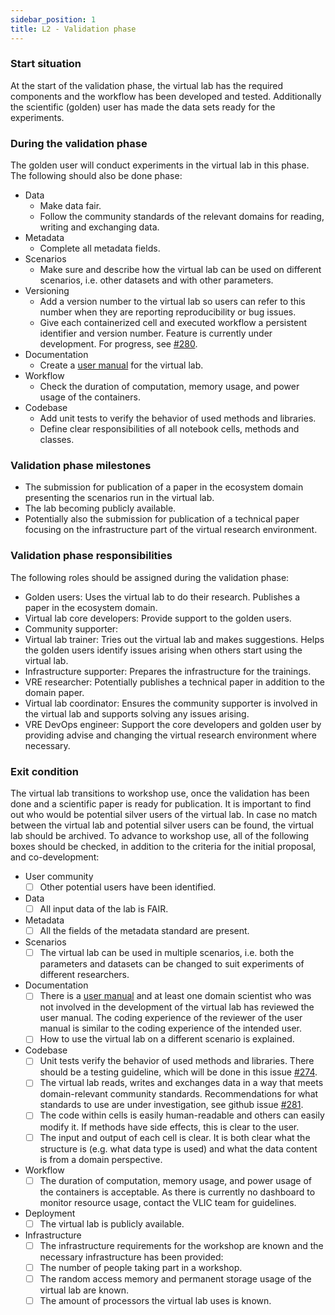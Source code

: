 ```yaml
---
sidebar_position: 1
title: L2 - Validation phase
---
```


### Start situation
At the start of the validation phase, the virtual lab has the required components and the workflow has been developed and tested.
Additionally the scientific (golden) user has made the data sets ready for the experiments.

### During the validation phase
The golden user will conduct experiments in the virtual lab in this phase.
The following should also be done phase:

* Data
  * Make data fair.
  * Follow the community standards of the relevant domains for reading, writing and exchanging data.
* Metadata
  * Complete all metadata fields.
* Scenarios
  * Make sure and describe how the virtual lab can be used on different scenarios, i.e. other datasets and with other parameters.
* Versioning
  * Add a version number to the virtual lab so users can refer to this number when they are reporting reproducibility or bug issues.
  * Give each containerized cell and executed workflow a persistent identifier and version number.
  Feature is currently under development. For progress, see [#280](https://github.com/QCDIS/projects_overview/issues/280).
* Documentation
  * Create a [user manual](../user_manual) for the virtual lab.
* Workflow
  * Check the duration of computation, memory usage, and power usage of the containers.
* Codebase
  * Add unit tests to verify the behavior of used methods and libraries.
  * Define clear responsibilities of all notebook cells, methods and classes.

### Validation phase milestones
* The submission for publication of a paper in the ecosystem domain presenting the scenarios run in the virtual lab.
* The lab becoming publicly available.
* Potentially also the submission for publication of a technical paper focusing on the infrastructure part of the virtual research environment.

### Validation phase responsibilities
The following roles should be assigned during the validation phase:

* Golden users: Uses the virtual lab to do their research. Publishes a paper in the ecosystem domain.
* Virtual lab core developers: Provide support to the golden users.
* Community supporter: <L2CommunitySupporter/>
* Virtual lab trainer: Tries out the virtual lab and makes suggestions. Helps the golden users identify issues arising when others start using the virtual lab.
* Infrastructure supporter: Prepares the infrastructure for the trainings.
* VRE researcher: Potentially publishes a technical paper in addition to the domain paper.
* Virtual lab coordinator: Ensures the community supporter is involved in the virtual lab and supports solving any issues arising.
* VRE DevOps engineer: Support the core developers and golden user by providing advise and changing the virtual research environment where necessary.

### Exit condition
The virtual lab transitions to workshop use, once the validation has been done and a scientific paper is ready for publication.
It is important to find out who would be potential silver users of the virtual lab. In case no match between the virtual lab
and potential silver users can be found, the virtual lab should be archived.
To advance to workshop use, all of the following boxes should be checked, in addition to the criteria for the initial proposal, and co-development:

* User community
  - [ ] Other potential users have been identified.
* Data
  - [ ] All input data of the lab is FAIR.
* Metadata
  - [ ] All the fields of the metadata standard are present.
* Scenarios
  - [ ] The virtual lab can be used in multiple scenarios, i.e. both the parameters and datasets can be changed to suit experiments of different researchers.
* Documentation
  - [ ] There is a [user manual](../user_manual) and at least one domain scientist who was not involved in the development of the virtual lab has reviewed the user manual.
The coding experience of the reviewer of the user manual is similar to the coding experience of the intended user.
  - [ ] How to use the virtual lab on a different scenario is explained.
* Codebase
  - [ ]  Unit tests verify the behavior of used methods and libraries. There should be a testing guideline, which will be done in this issue [\#274](https://github.com/QCDIS/projects_overview/issues/274).
  - [ ]  The virtual lab reads, writes and exchanges data in a way that meets domain-relevant community standards. Recommendations for what standards to use are under investigation, see github issue [#281](https://github.com/QCDIS/projects_overview/issues/281).
  - [ ]  The code within cells is easily human-readable and others can easily modify it. If methods have side effects, this is clear to the user.
  - [ ]  The input and output of each cell is clear. It is both clear what the structure is (e.g. what data type is used) and what the data content is from a domain perspective.
* Workflow
  - [ ]  The duration of computation, memory usage, and power usage of the containers is acceptable. As there is currently no dashboard to monitor resource usage, contact the VLIC team for guidelines.
* Deployment
  - [ ] The virtual lab is publicly available.
* Infrastructure
  - [ ]  The infrastructure requirements for the workshop are known and the necessary infrastructure has been provided:
    - [ ]  The number of people taking part in a workshop.
    - [ ]  The random access memory and permanent storage usage of the virtual lab are known.
    - [ ]  The amount of processors the virtual lab uses is known.
